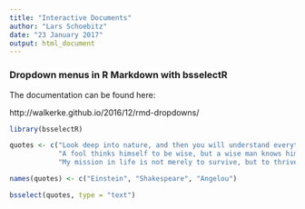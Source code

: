 ```yaml
---
title: "Interactive Documents"
author: "Lars Schoebitz"
date: "23 January 2017"
output: html_document
---
```


### Dropdown menus in R Markdown with bsselectR

The documentation can be found here:

http://walkerke.github.io/2016/12/rmd-dropdowns/

```r

library(bsselectR)

quotes <- c("Look deep into nature, and then you will understand everything better.", 
            "A fool thinks himself to be wise, but a wise man knows himself to be a fool.", 
            "My mission in life is not merely to survive, but to thrive; and to do so with some passion, some compassion, some humor, and some style.")

names(quotes) <- c("Einstein", "Shakespeare", "Angelou")

bsselect(quotes, type = "text")

```


